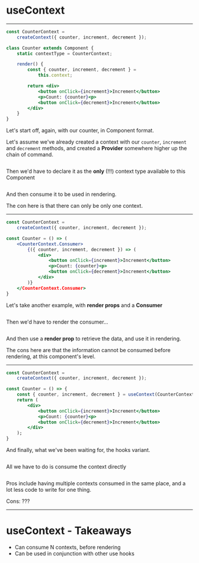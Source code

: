 <!-- SUBTITLE: useContext -->

<Layout header>

# useContext

</Layout>

---

<Layout>

<CodeSurferColumns>

<Step>

```jsx
const CounterContext = 
    createContext({ counter, increment, decrement });

class Counter extends Component {
    static contextType = CounterContext;

    render() {
        const { counter, increment, decrement } =
            this.context;

        return <div>
            <button onClick={increment}>Increment</button>
            <p>Count: {counter}<p> 
            <button onClick={decrement}>Increment</button>
        </div>
    }
}
```

<div>

Let's start off, again, with our counter, in Component format. 

Let's assume we've already created a context with our `counter`, `increment` and `decrement` methods, and created a **Provider** somewhere higher up the chain of command.

</div>

</Step>

<Step>

```diff 5
```

<div>

Then we'd have to declare it as the **only** (!!!) context type available to this Component

</div>

</Step>

<Step>

```diff 8:9
```

<div>

And then consume it to be used in rendering.

The con here is that there can only be only one context.

</div>

</Step>

</CodeSurferColumns>

</Layout>

---

<Layout>

<CodeSurferColumns>

<Step>

```jsx
const CounterContext = 
    createContext({ counter, increment, decrement });

const Counter = () => (
    <CounterContext.Consumer>
        {({ counter, increment, decrement }) => (
            <div>
                <button onClick={increment}>Increment</button>
                <p>Count: {counter}<p> 
                <button onClick={decrement}>Increment</button>
            </div>
        )}
    </CounterContext.Consumer>
}
```

<div>

Let's take another example, with **render props** and a **Consumer**

</div>

</Step>

<Step>

```diff 5,13
```

<div>

Then we'd have to render the consumer...

</div>

</Step>

<Step>

```diff 6:12
```

<div>

And then use a **render prop** to retrieve the data, and use it in rendering.

The cons here are that the information cannot be consumed before rendering, at this component's level.

</div>

</Step>

</CodeSurferColumns>

</Layout>

---

<Layout>

<CodeSurferColumns>

<Step>

```jsx
const CounterContext = 
    createContext({ counter, increment, decrement });

const Counter = () => {
    const { counter, increment, decrement } = useContext(CounterContext);
    return (
        <div>
            <button onClick={increment}>Increment</button>
            <p>Count: {counter}<p> 
            <button onClick={decrement}>Increment</button>
        </div>
    );
}
```

<div>

And finally, what we've been waiting for, the hooks variant.

</div>

</Step>

<Step>

```diff 5
```

<div>

All we have to do is consume the context directly

</div>

</Step>

<Step>

```diff
```

<div>
    
Pros include having multiple contexts consumed in the same place, and a lot less code to write for one thing.

Cons: ???

</div>

</Step>

</CodeSurferColumns>

</Layout>

---

<Layout>

# useContext - Takeaways

- Can consume N contexts, before rendering
- Can be used in conjunction with other use hooks

</Layout>